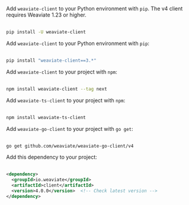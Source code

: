 
<Tabs groupId="languages">
<TabItem value="py" label="Python (v4)">

Add `weaviate-client` to your Python environment with `pip`. The v4 client requires Weaviate 1.23 or higher.<br/><br/>

```bash
pip install -U weaviate-client
```

</TabItem>
<TabItem value="py3" label="Python (v3)">

Add `weaviate-client` to your Python environment with `pip`:<br/><br/>

```bash
pip install "weaviate-client==3.*"
```

</TabItem>
<TabItem value="js" label="JS/TS v3">

Add `weaviate-client` to your project with `npm`:<br/><br/>

```bash
npm install weaviate-client --tag next
```

</TabItem>
<TabItem value="js2" label="JS/TS v2">

Add `weaviate-ts-client` to your project with `npm`:<br/><br/>

```bash
npm install weaviate-ts-client
```

</TabItem>
<TabItem value="go" label="Go">

Add `weaviate-go-client` to your project with `go get`:<br/><br/>

```bash
go get github.com/weaviate/weaviate-go-client/v4
```

</TabItem>
<TabItem value="java" label="Java">

Add this dependency to your project:<br/><br/>

```xml
<dependency>
  <groupId>io.weaviate</groupId>
  <artifactId>client</artifactId>
  <version>4.0.0</version>  <!-- Check latest version -->
</dependency>
```

</TabItem>
</Tabs>
